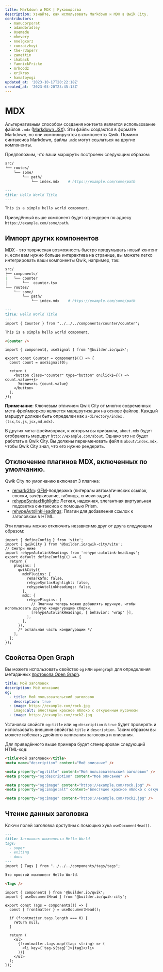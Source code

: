 ```yaml
---
title: Markdown и MDX | Руководства
description: Узнайте, как использовать Markdown и MDX в Qwik City.
contributors:
  - manucorporat
  - adamdbradley
  - Oyemade
  - mhevery
  - nnelgxorz
  - cunzaizhuyi
  - the-r3aper7
  - zanettin
  - ihaback
  - YannickFricke
  - mrhoodz
  - erikras
  - hamatoyogi
updated_at: '2023-10-17T20:22:18Z'
created_at: '2023-03-20T23:45:13Z'
---
```


# MDX

Альтернативным способом создания контента является использование файлов `.mdx` ([Markdown JSX](https://mdxjs.com/)). Эти файлы создаются в формате Markdown, но они компилируются в компоненты Qwik. Помимо синтаксиса Markdown, файлы `.mdx` могут ссылаться на другие компоненты.

Предположим, что ваши маршруты построены следующим образом:

```bash
src/
└── routes/
    └── some/
        └── path/
            └── index.mdx    # https://example.com/some/path
```

```markdown title="src/routes/some/path/index.mdx"
---
title: Hello World Title
---

This is a simple hello world component.

```

Приведённый выше компонент будет отрендерен по адресу `https://example.com/some/path`.

## Импорт других компонентов

[MDX](https://mdxjs.com/) - это творческая возможность быстро придумывать новый контент и, если вам нужно больше интерактива на странице, вы можете легко интегрировать ваши компоненты Qwik, например, так:

```bash
src/
├── components/
|   └── counter
│       └──  counter.tsx
└── routes/
    └── some/
        └── path/
            └── index.mdx    # https://example.com/some/path
```

```markdown title="src/routes/some/path/index.mdx"
---
title: Hello World Title
---
import { Counter } from "../../../components/counter/counter";

This is a simple hello world component.

<Counter />
```

```tsx title="src/components/counter/counter.tsx"
import { component$, useSignal } from '@builder.io/qwik';

export const Counter = component$(() => {
  const count = useSignal(0);

  return (
    <button class="counter" type="button" onClick$={() => count.value++}>
      Увеличить {count.value}
    </button>
  );
});
```

**Примечание**: Ключевым отличием Qwik City от многих современных мета-фреймворков является маршрутизация на основе файлов. Каждый маршрут должен быть определен как `a-directory/index.(tsx,ts,js,jsx,md,mdx)`.

В других мета-фреймворках, к которым вы привыкли, `about.mdx` будет отображать маршрут `http://example.com/about`. Однако это не будет работать в Qwik City. Вы должны переименовать файл в `about/index.mdx`, чтобы Qwik City знал, что его нужно рендерить.

## Отключение плагинов MDX, включенных по умолчанию.

Qwik City по умолчанию включает 3 плагина:

- [remarkGfm](https://github.com/remarkjs/remark-gfm): [GFM](https://github.github.com/gfm/)-поддержка (литералы автоматических ссылок, сноски, зачёркивание, таблицы, списки задач).
- [rehypeSyntaxHighlight](https://github.com/wooorm/refractor): Легкая, надежная, элегантная виртуальная подсветка синтаксиса с помощью Prism.
- [rehypeAutolinkHeadings](https://github.com/rehypejs/rehype-autolink-headings): Плагин для добавления ссылок к заголовкам в HTML.

Эти плагины можно отключить независимо друг от друга следующим образом:

```tsx title="vite.config.js"
import { defineConfig } from 'vite';
import { qwikCity } from '@builder.io/qwik-city/vite';
// Смотри ниже
import rehypeAutolinkHeadings from 'rehype-autolink-headings';
export default defineConfig(() => {
  return {
    plugins: [
      qwikCity({
        mdxPlugins: {
          remarkGfm: false,
          rehypeSyntaxHighlight: false,
          rehypeAutolinkHeadings: false,
        },
        mdx: {
          rehypePlugins: [
            // Плагины теперь можно добавлять вручную, чтобы использовать другую конфигурацию сборки.
            [rehypeAutolinkHeadings, { behavior: 'wrap' }],
          ],
        },
      }),
      /* остальная часть конфигурации */
    ],
  };
});
```

## Свойства Open Graph

Вы можете использовать свойство `og` или `opengraph` для определения метаданных [протокола Open Graph](https://ogp.me/).

```yaml
title: Мой заголовок
description: Моё описание
og:
  - title: Мой пользовательский заголовок
    description: true
  - image: https://example.com/rock.jpg
    image:alt: Блестящее красное яблоко с откушенным кусочком
  - image: https://example.com/rock2.jpg
```

Установка свойств `og:title` или `og:description` в `true` будет проверять и использовать внешние свойства `title` и `description`. Таким образом вы можете избежать двойного написания заголовка и описания.

Для приведённого выше примера будет сгенерирован следующий HTML-код:

```html
<title>Мой заголовок</title>
<meta name="description" content="Моё описание" />

<meta property="og:title" content="Мой пользовательский заголовок" />
<meta property="og:description" content="Моё описание" />

<meta property="og:image" content="https://example.com/rock.jpg" />
<meta property="og:image:alt" content="Блестящее красное яблоко с откушенным кусочком" />

<meta property="og:image" content="https://example.com/rock2.jpg" />
```

## Чтение данных заголовка

Ключи полей заголовка доступны с помощью хука `useDocumentHead()`.

```markdown title="src/routes/some/path/index.mdx"
---
title: Заголовок компонента Hello World
tags:
  - super
  - exiting
  - docs
---
import { Tags } from "../../../components/tags/tags";

Это простой компонент Hello World.

<Tags />
```

```tsx title="src/components/tags/tags.tsx"
import { component$ } from '@builder.io/qwik';
import { useDocumentHead } from '@builder.io/qwik-city';

export const Tags = component$(() => {
  const { frontmatter } = useDocumentHead();

  if (frontmatter.tags.length === 0) {
    return null;
  }

  return (
    <ul>
      {frontmatter.tags.map((tag: string) => (
        <li key={`tag-${tag}`}>{tag}</li>
      ))}
    </ul>
  );
});
```
